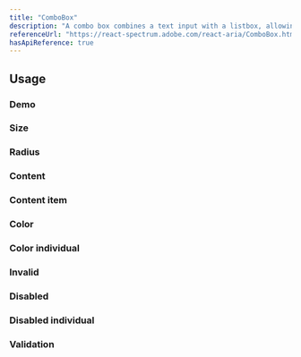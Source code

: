 ```yaml
---
title: "ComboBox"
description: "A combo box combines a text input with a listbox, allowing users to filter a list of options to items matching a query."
referenceUrl: "https://react-spectrum.adobe.com/react-aria/ComboBox.html"
hasApiReference: true
---
```


## Usage

### Demo

<ComponentPreview slug="comboBox/demo" />

### Size

<ComponentPreview slug="comboBox/size" />

### Radius

<ComponentPreview slug="comboBox/radius" />

### Content

<ComponentPreview slug="comboBox/content" />

### Content item

<ComponentPreview slug="comboBox/contentItem" />

### Color

<ComponentPreview slug="comboBox/color" />

### Color individual

<ComponentPreview slug="comboBox/colorIndividual" />

### Invalid

<ComponentPreview slug="comboBox/invalid" />

### Disabled

<ComponentPreview slug="comboBox/disabled" />

### Disabled individual

<ComponentPreview slug="comboBox/disabledIndividual" />

### Validation

<ComponentPreview slug="comboBox/validation" />

